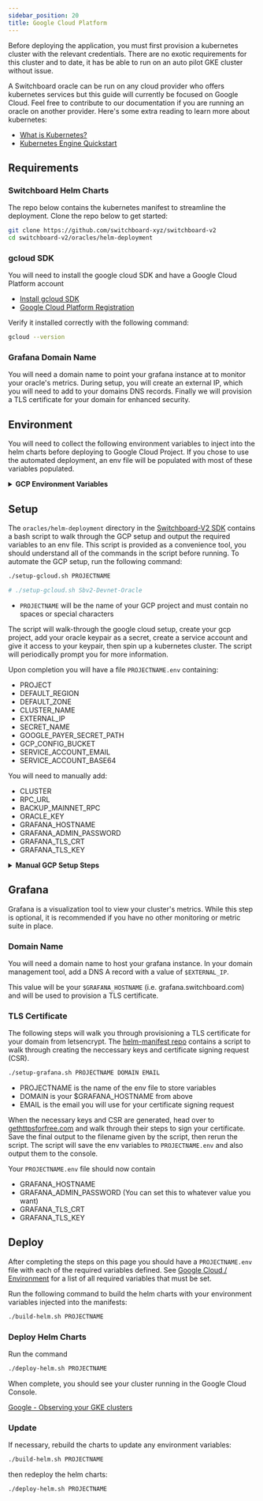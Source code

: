 ```yaml
---
sidebar_position: 20
title: Google Cloud Platform
---
```


Before deploying the application, you must first provision a kubernetes cluster with the relevant credentials. There are no exotic requirements for this cluster and to date, it has be able to run on an auto pilot GKE cluster without issue.

A Switchboard oracle can be run on any cloud provider who offers kubernetes services but this guide will currently be focused on Google Cloud. Feel free to contribute to our documentation if you are running an oracle on another provider. Here's some extra reading to learn more about kubernetes:

- [What is Kubernetes?](https://cloud.google.com/learn/what-is-kubernetes)
- [Kubernetes Engine Quickstart](https://cloud.google.com/kubernetes-engine/docs/quickstart)

## Requirements

### Switchboard Helm Charts

The repo below contains the kubernetes manifest to streamline the deployment. Clone the repo below to get started:

```bash
git clone https://github.com/switchboard-xyz/switchboard-v2
cd switchboard-v2/oracles/helm-deployment
```

### gcloud SDK

You will need to install the google cloud SDK and have a Google Cloud Platform account

- [Install gcloud SDK](https://cloud.google.com/sdk/docs/install)
- [Google Cloud Platform Registration](https://console.cloud.google.com/freetrial/signup/tos)

Verify it installed correctly with the following command:

```bash
gcloud --version
```

### Grafana Domain Name

You will need a domain name to point your grafana instance at to monitor your oracle's metrics. During setup, you will create an external IP, which you will need to add to your domains DNS records. Finally we will provision a TLS certificate for your domain for enhanced security.

## Environment

You will need to collect the following environment variables to inject into the helm charts before deploying to Google Cloud Project. If you chose to use the automated deployment, an env file will be populated with most of these variables populated.

<details>

<summary>
  <b>GCP Environment Variables</b>
</summary>

<table>
  <thead>
    <tr>
      <th>Env Variable</th>
      <th>Definition</th>
    </tr>
  </thead>
  <tbody>
    <tr>
      <td>CLUSTER</td>
      <td>
        <b>
          <u>Required</u>
        </b>
        <br />
        <b>Type</b> - String (devnet / mainnet-beta)
        <br />
        <b>Description</b> - Solana cluster you will be running an oracle on
        (mainnet-beta/devnet)
      </td>
    </tr>
    <tr>
      <td>RPC_URL</td>
      <td>
        <b>
          <u>Required</u>
        </b>
        <br />
        <b>Type</b> - URL
        <br />
        <b>Description</b> - Solana RPC URL that must be capable of supporting
        websockets. The default RPC pools should be avoided at all cost as you
        will quickly hit the rate limits and risk being slashed
      </td>
    </tr>
    <tr>
      <td>WS_URL</td>
      <td>
        <b>
          <u>Optional</u>
        </b>
        <br />
        <b>Type</b> - URL
        <br />
        <b>Default</b> - RPC_URL
        <br />
        <b>Description</b> - Websocket URL to connect to a Solana RPC server. If
        not provided, oracle will fallback to RPC_URL
      </td>
    </tr>
    <tr>
      <td>BACKUP_MAINNET_RPC</td>
      <td>
        <b>
          <u>Optional</u>
        </b>
        <br />
        <b>Type</b> - URL
        <br />
        <b>Default</b> - https://api.mainnet-beta.solana.com
        <br />
        <b>Description</b> - Backup RPC URL in case of network congestion
      </td>
    </tr>
    <tr>
      <td>ORACLE_KEY</td>
      <td>
        <b>
          <u>Required</u>
        </b>
        <br />
        <b>Type</b> - Public Key
        <br />
        <b>Description</b> - Public key of the oracle account that has been
        granted permissions to use an oracle queue <br />
      </td>
    </tr>
    <tr>
      <td>HEARTBEAT_INTERVAL</td>
      <td>
        <b>
          <u>Optional</u>
        </b>
        <br />
        <b>Type</b> - Number (seconds)
        <br />
        <b>Default</b> - 15
        <br />
        <b>Description</b> - Seconds between oracle heartbeats. Queues have
        different oracle heartbeat requirements. Recommended value is 15
      </td>
    </tr>
    <tr>
      <td>SERVICE_ACCOUNT_BASE64</td>
      <td>
        <b>
          <u>Required</u>
        </b>
        <br />
        <b>Type</b> - Base64 encoded JSON file
        <br />
        <b>Description</b> - Base64 encoded JSON file containing the private key
        for your service account that has access to your google secret keypair
        and config bucket
      </td>
    </tr>
    <tr>
      <td>GOOGLE_PAYER_SECRET_PATH</td>
      <td>
        <b>
          <u>Required</u>
        </b>
        <br />
        <b>Type</b> - GCP Resource Path
        <br />
        <b>Description</b> - Google cloud resource to manage your keypair
        securely.
      </td>
    </tr>
    <tr>
      <td>GCP_CONFIG_BUCKET</td>
      <td>
        <b>
          <u>Optional</u>
        </b>
        <br />
        <b>Type</b> - GCP Resource Path
        <br />
        <b>Default</b> - oracle-configs:configs.json
        <br />
        <b>Description</b> - Contains API keys for private API endpoints
      </td>
    </tr>
    <tr>
      <td>EXTERNAL_IP</td>
      <td>
        <b>
          <u>Required</u>
        </b>
        <br />
        <b>Type</b> - IPv4 Address
        <br />
        <b>Description</b> - IP Address where your grafana instance will be
        hosted to view metrics and oracle operating status
      </td>
    </tr>
    <tr>
      <td>GRAFANA_HOSTNAME</td>
      <td>
        <b>
          <u>Required</u>
        </b>
        <br />
        <b>Type</b> - Fully Qualified Domain Name
        <br />
        <b>Description</b> - Hostname where your grafana instance will point to
      </td>
    </tr>
    <tr>
      <td>GRAFANA_ADMIN_PASSWORD</td>
      <td>
        <b>
          <u>Optional</u>
        </b>
        <br />
        <b>Type</b> - String / Password
        <br />
        <b>Default</b> - Sbv2K8sPassword123@
        <br />
        <b>Description</b> - Password to admin account that allows access to
        your grafana instance. You can set this to whatever value you want.
        <br />
      </td>
    </tr>
    <tr>
      <td>GRAFANA_TLS_CRT</td>
      <td>
        <b>
          <u>Required</u>
        </b>
        <br />
        <b>Type</b> - Base64 encoded CRT file
        <br />
        <b>Description</b> - Base64 encoded string of your TLS certificate to
        secure your grafana instance
      </td>
    </tr>
    <tr>
      <td>GRAFANA_TLS_KEY</td>
      <td>
        <b>
          <u>Required</u>
        </b>
        <br />
        <b>Type</b> - Base64 encoded private key file
        <br />
        <b>Description</b> - Base64 encoded string of the private key used to
        create your TLS certificate
      </td>
    </tr>
  </tbody>
</table>

</details>

## Setup

The `oracles/helm-deployment` directory in the [Switchboard-V2 SDK](https://github.com/switchboard-xyz/switchboard-v2) contains a bash script to walk through the GCP setup and output the required variables to an env file. This script is provided as a convenience tool, you should understand all of the commands in the script before running. To automate the GCP setup, run the following command:

```bash
./setup-gcloud.sh PROJECTNAME

# ./setup-gcloud.sh Sbv2-Devnet-Oracle
```

- `PROJECTNAME` will be the name of your GCP project and must contain no spaces or special characters

The script will walk-through the google cloud setup, create your gcp project, add your oracle keypair as a secret, create a service account and give it access to your keypair, then spin up a kubernetes cluster. The script will periodically prompt you for more information.

Upon completion you will have a file `PROJECTNAME.env` containing:

- PROJECT
- DEFAULT_REGION
- DEFAULT_ZONE
- CLUSTER_NAME
- EXTERNAL_IP
- SECRET_NAME
- GOOGLE_PAYER_SECRET_PATH
- GCP_CONFIG_BUCKET
- SERVICE_ACCOUNT_EMAIL
- SERVICE_ACCOUNT_BASE64

You will need to manually add:

- CLUSTER
- RPC_URL
- BACKUP_MAINNET_RPC
- ORACLE_KEY
- GRAFANA_HOSTNAME
- GRAFANA_ADMIN_PASSWORD
- GRAFANA_TLS_CRT
- GRAFANA_TLS_KEY

<details>
    <summary><b>Manual GCP Setup Steps</b></summary>

<b>Login</b>

Login to your google cloud account:

```bash
gcloud auth login
```

<b>Project</b>

Create a new project

```bash
gcloud projects create switchboard-oracle-cluster --name="Switchboard Oracle"
```

Set it as your default project

```bash
gcloud config set project switchboard-oracle-cluster
```

[Google - gcloud projects create](https://cloud.google.com/sdk/gcloud/reference/projects/create)

<b>gCloud Config</b>

Set the default zone using [list of regions and zones](https://cloud.google.com/compute/docs/regions-zones#available)

```bash
gcloud config set compute/zone us-west1-a # replace with your closest region
```

Set the default region using [list of regions and zones](https://cloud.google.com/compute/docs/regions-zones#available)

```bash
gcloud config set compute/region us-west1 # replace with your closest region
```

[Google - Set default settings for the gcloud tool](https://cloud.google.com/kubernetes-engine/docs/quickstart#autopilot)

<b>Billing</b>

You will need to enable billing for the project before enabling any services:

- https://console.cloud.google.com/billing/enable?project=switchboard-oracle-cluster

[Google - APIs and billing](https://support.google.com/googleapi/answer/6158867?hl=en)

<b>Services</b>

Enable the relevant services:

```bash
gcloud services enable compute.googleapis.com
gcloud services enable container.googleapis.com
gcloud services enable iamcredentials.googleapis.com
gcloud services enable secretmanager.googleapis.com
```

<b>External IP</b>

You will need to reserve a static IP address for your grafana instance

```bash
gcloud compute addresses create load-balancer --project=switchboard-oracle-cluster
gcloud compute addresses list
# NAME           ADDRESS/RANGE
# load-balancer  123.123.123.123 ($LOADBALANCER_IP)
```

This will be your `$EXTERNAL_IP`

[Google - Reserve a new static external IP address](https://cloud.google.com/compute/docs/ip-addresses/reserve-static-external-ip-address#reserve_new_static)

<b>Service Account</b>

You will need to create a service account to access our resources.

```bash
gcloud iam service-accounts create svc-account --display-name="Oracle Service Account"
gcloud iam service-accounts list
```

Now save it to our filesystem

```bash
gcloud iam service-accounts keys create secrets/svc-account.json  --iam-account=svc-account@switchboard-oracle-cluster.iam.gserviceaccount.com
```

Now convert the json file to a base64 string to store in `$SERVICE_ACCOUNT_BASE64`

```bash
base64 secrets/svc-account.json
```

[Google - Creating service account keys](https://cloud.google.com/iam/docs/creating-managing-service-account-keys)

<b>OraclePayerSecret</b>

You will need to store your solana keypair in Google Secret Manager for enhanced security. If you are using another keypair replace `--data-file` with your relevant path.

```bash
gcloud secrets create oracle-payer-secret --replication-policy="automatic"  --data-file=secrets/authority-keypair.json
```

You can view your `$GOOGLE_PAYER_SECRET_PATH` in the [GCP console](https://console.cloud.google.com/security/secret-manager/secret/oracle-payer-secret/versions&project=switchboard-oracle-cluster) or by running the command

```bash
echo "$(gcloud secrets list --uri --filter=oracle-payer-secret | \
cut -c41- | tr -d '\n')/versions/latest"
```

[Google - Creating a secret](https://cloud.google.com/secret-manager/docs/creating-and-accessing-secrets)

<b>Storage Bucket</b>

You can create a GCP storage bucket to store API keys. The following command will create a new storage bucket and give your service account permissions to read from it. You will need to use a unique name as storage bucket names are global to the entire GCP platform.

```bash
gsutil mb -p switchboard-oracle-cluster -l us-west1 gs://switchboard-oracle-cluster-bucket
gsutil iam ch serviceAccount:svc-account@switchboard-oracle-cluster.iam.gserviceaccount.com:legacyBucketReader gs://switchboard-oracle-cluster-bucket
gsutil ls
# gs://switchboard-oracle-cluster-bucket/
```

You can view your `$GCP_CONFIG_BUCKET` by running the command

```bash
echo "$(gsutil ls | grep 'switchboard-oracle-cluster-bucket' | \
sed -e 's/.*gs:\/\/\(.*\)\/.*/\1/' ):configs.json"
# switchboard-oracle-cluster-bucket:configs.json
```

[Google - Create storage buckets](https://cloud.google.com/storage/docs/creating-buckets#storage-create-bucket-gsutil)

<b>Kubernetes Cluster</b>

Finally you will need to create a new kubernetes cluster

```bash
gcloud container clusters create-auto switchboard-cluster \
--service-account=svc-account@switchboard-oracle-cluster.iam.gserviceaccount.com \
--region us-west1
```

then connect to it and store your credentials in your gCloud config

```bash
gcloud container clusters get-credentials switchboard-cluster \
--project switchboard-oracle-cluster \
--region us-west1
```

:::note
Remember to update the region to the same region you used for your static IP.
:::

[Google - Create a GKE cluster](https://cloud.google.com/kubernetes-engine/docs/quickstart#autopilot)

<b>Wrapping Up</b>

You should now have an `PROJECTNAME.env` file containing

- EXTERNAL_IP
- GOOGLE_PAYER_SECRET_PATH
- GCP_CONFIG_BUCKET
- SERVICE_ACCOUNT_BASE64

You will need to manually add:

- CLUSTER
- RPC_URL
- BACKUP_MAINNET_RPC
- ORACLE_KEY
- GRAFANA_HOSTNAME
- GRAFANA_ADMIN_PASSWORD
- GRAFANA_TLS_CRT
- GRAFANA_TLS_KEY

</details>

## Grafana

Grafana is a visualization tool to view your cluster's metrics. While this step is optional, it is recommended if you have no other monitoring or metric suite in place.

### Domain Name

You will need a domain name to host your grafana instance. In your domain management tool, add a DNS A record with a value of `$EXTERNAL_IP`.

This value will be your `$GRAFANA_HOSTNAME` (i.e. grafana.switchboard.com) and will be used to provision a TLS certificate.

### TLS Certificate

The following steps will walk you through provisioning a TLS certificate for your domain from letsencrypt. The [helm-manifest repo](https://github.com/switchboard-xyz/helm-manifests) contains a script to walk through creating the neccessary keys and certificate signing request (CSR).

```bash
./setup-grafana.sh PROJECTNAME DOMAIN EMAIL
```

- PROJECTNAME is the name of the env file to store variables
- DOMAIN is your $GRAFANA_HOSTNAME from above
- EMAIL is the email you will use for your certificate signing request

When the necessary keys and CSR are generated, head over to [gethttpsforfree.com](https://gethttpsforfree.com.com) and walk through their steps to sign your certificate. Save the final output to the filename given by the script, then rerun the script. The script will save the env variables to `PROJECTNAME.env` and also output them to the console.

Your `PROJECTNAME.env` file should now contain

- GRAFANA_HOSTNAME
- GRAFANA_ADMIN_PASSWORD (You can set this to whatever value you want)
- GRAFANA_TLS_CRT
- GRAFANA_TLS_KEY

## Deploy

After completing the steps on this page you should have a `PROJECTNAME.env` file with each of the required variables defined. See [Google Cloud / Environment](#environment) for a list of all required variables that must be set.

Run the following command to build the helm charts with your environment variables injected into the manifests:

```bash
./build-helm.sh PROJECTNAME
```

### Deploy Helm Charts

Run the command

```bash
./deploy-helm.sh PROJECTNAME
```

When complete, you should see your cluster running in the Google Cloud Console.

[Google - Observing your GKE clusters](https://cloud.google.com/stackdriver/docs/solutions/gke/observing)

### Update

If necessary, rebuild the charts to update any environment variables:

```bash
./build-helm.sh PROJECTNAME
```

then redeploy the helm charts:

```bash
./deploy-helm.sh PROJECTNAME
```
